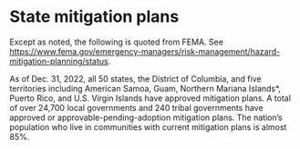 # State mitigation plans

Except as noted, the following is quoted from FEMA. See [https://www.fema.gov/emergency-managers/risk-management/hazard-mitigation-planning/status](https://www.fema.gov/emergency-managers/risk-management/hazard-mitigation-planning/statushttps://www.fema.gov/emergency-managers/risk-management/hazard-mitigation-planning/status).

As of Dec. 31, 2022, all 50 states, the District of Columbia, and five territories including American Samoa, Guam, Northern Mariana Islands\*, Puerto Rico, and U.S. Virgin Islands have approved mitigation plans. A total of over 24,700 local governments and 240 tribal governments have approved or approvable-pending-adoption mitigation plans. The nation's population who live in communities with current mitigation plans is almost 85%.
